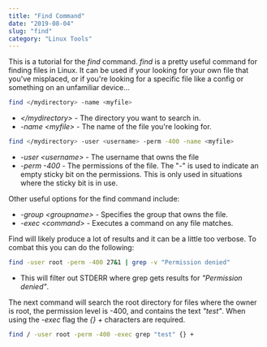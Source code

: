 ```yaml
---
title: "Find Command"
date: "2019-08-04"
slug: "find"
category: "Linux Tools"
---
```

This is a tutorial for the *find* command. *find* is a pretty useful command for finding files in Linux. It can be used if your looking for your own file that you've misplaced, or if you're looking for a specific file like a config or something on an unfamiliar device...
```bash
find </mydirectory> -name <myfile>
```
* *\</mydirectory>* - The directory you want to search in.
* *-name \<myfile>* - The name of the file you're looking for.

```bash
find </mydirectory> -user <username> -perm -400 -name <myfile>
```
* *-user \<username>* - The username that owns the file
* *-perm -400* - The permissions of the file. The "-" is used to indicate an empty sticky bit on the permissions. This is only used in situations where the sticky bit is in use.

Other useful options for the find command include:
* *-group \<groupname>* - Specifies the group that owns the file.
* *-exec \<command>* - Executes a command on any file matches.

Find will likely produce a lot of results and it can be a little too verbose. To combat this you can do the following:

```bash
find -user root -perm -400 27&1 | grep -v "Permission denied"
```
* This will filter out STDERR where grep gets results for *"Permission denied"*.

The next command will search the root directory for files where the owner is root, the permission level is -400, and contains the text *"test"*. When using the *-exec* flag the *{} +* characters are required.

```bash
find / -user root -perm -400 -exec grep "test" {} +
```
